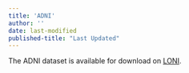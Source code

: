 ```yaml
---
title: 'ADNI'
author: '' 
date: last-modified
published-title: "Last Updated"
---
```


The ADNI dataset is available for download on [LONI](https://adni.loni.usc.edu/).
